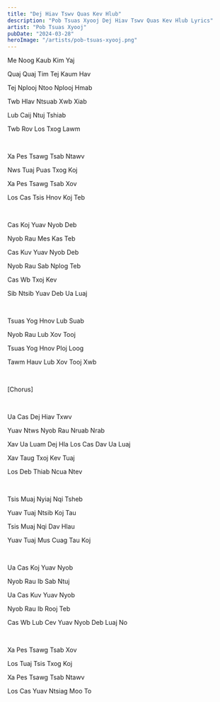 ```yaml
---
title: "Dej Hiav Tswv Quas Kev Hlub"
description: "Pob Tsuas Xyooj Dej Hiav Tswv Quas Kev Hlub Lyrics"
artist: "Pob Tsuas Xyooj"
pubDate: "2024-03-28"
heroImage: "/artists/pob-tsuas-xyooj.png"
---
```


Me Noog Kaub Kim Yaj

Quaj Quaj Tim Tej Kaum Hav

Tej Nplooj Ntoo Nplooj Hmab

Twb Hlav Ntsuab Xwb Xiab

Lub Caij Ntuj Tshiab

Twb Rov Los Txog Lawm

<br />

Xa Pes Tsawg Tsab Ntawv

Nws Tuaj Puas Txog Koj

Xa Pes Tsawg Tsab Xov

Los Cas Tsis Hnov Koj Teb

<br />

Cas Koj Yuav Nyob Deb

Nyob Rau Mes Kas Teb

Cas Kuv Yuav Nyob Deb

Nyob Rau Sab Nplog Teb

Cas Wb Txoj Kev

Sib Ntsib Yuav Deb Ua Luaj

<br />

Tsuas Yog Hnov Lub Suab

Nyob Rau Lub Xov Tooj

Tsuas Yog Hnov Ploj Loog

Tawm Hauv Lub Xov Tooj Xwb

<br />

[Chorus]

<br />

Ua Cas Dej Hiav Txwv

Yuav Ntws Nyob Rau Nruab Nrab

Xav Ua Luam Dej Hla Los Cas Dav Ua Luaj

Xav Taug Txoj Kev Tuaj

Los Deb Thiab Ncua Ntev

<br />

Tsis Muaj Nyiaj Nqi Tsheb

Yuav Tuaj Ntsib Koj Tau

Tsis Muaj Nqi Dav Hlau

Yuav Tuaj Mus Cuag Tau Koj

<br />

Ua Cas Koj Yuav Nyob

Nyob Rau Ib Sab Ntuj

Ua Cas Kuv Yuav Nyob

Nyob Rau Ib Rooj Teb

Cas Wb Lub Cev Yuav Nyob Deb Luaj No

<br />

Xa Pes Tsawg Tsab Xov

Los Tuaj Tsis Txog Koj

Xa Pes Tsawg Tsab Ntawv

Los Cas Yuav Ntsiag Moo To
